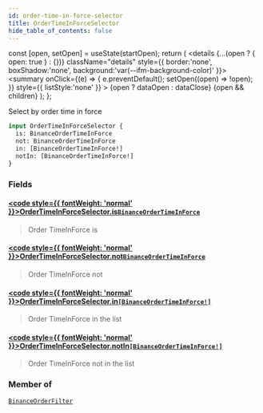 ```yaml
---
id: order-time-in-force-selector
title: OrderTimeInForceSelector
hide_table_of_contents: false
---
```







  const [open, setOpen] = useState(startOpen);
  return (
    <details {...(open ? { open: true } : {})} className="details" style={{ border:'none', boxShadow:'none', background:'var(--ifm-background-color)' }}>
      <summary
        onClick={(e) => {
          e.preventDefault();
          setOpen((open) => !open);
        }}
        style={{ listStyle:'none' }}
      >
      {open ? dataOpen : dataClose}
      </summary>
      {open && children}
    </details>
  );
};








Select by order time in force


```graphql
input OrderTimeInForceSelector {
  is: BinanceOrderTimeInForce
  not: BinanceOrderTimeInForce
  in: [BinanceOrderTimeInForce!]
  notIn: [BinanceOrderTimeInForce!]
}
```




### Fields

#### [<code style={{ fontWeight: 'normal' }}>OrderTimeInForceSelector.<b>is</b></code>](#)<Bullet />[`BinanceOrderTimeInForce`](/docs/graphql-reference/enums/binance-order-time-in-force) <Badge class="badge badge--secondary" text="enum"/> 
> 
> 
> Order TimeInForce is
> 

#### [<code style={{ fontWeight: 'normal' }}>OrderTimeInForceSelector.<b>not</b></code>](#)<Bullet />[`BinanceOrderTimeInForce`](/docs/graphql-reference/enums/binance-order-time-in-force) <Badge class="badge badge--secondary" text="enum"/> 
> 
> 
> Order TimeInForce not
> 

#### [<code style={{ fontWeight: 'normal' }}>OrderTimeInForceSelector.<b>in</b></code>](#)<Bullet />[`[BinanceOrderTimeInForce!]`](/docs/graphql-reference/enums/binance-order-time-in-force) <Badge class="badge badge--secondary" text="list"/> <Badge class="badge badge--secondary" text="enum"/> 
> 
> 
> Order TimeInForce in the list
> 

#### [<code style={{ fontWeight: 'normal' }}>OrderTimeInForceSelector.<b>notIn</b></code>](#)<Bullet />[`[BinanceOrderTimeInForce!]`](/docs/graphql-reference/enums/binance-order-time-in-force) <Badge class="badge badge--secondary" text="list"/> <Badge class="badge badge--secondary" text="enum"/> 
> 
> 
> Order TimeInForce not in the list
> 



### Member of

[`BinanceOrderFilter`](/docs/graphql-reference/inputs/binance-order-filter)  <Badge class="secondary" text="input"/>

